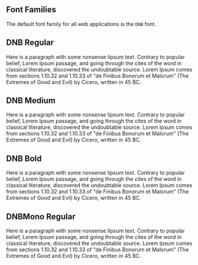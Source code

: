 
## Font Families

The default font family for all web applications is the `DNB` font.

## DNB Regular

<div className="typography-box">
  <p className="dnb-p dnb-typo-regular">
    Here is a paragraph with some nonsense lipsum text. Contrary to popular
    belief, Lorem Ipsum passage, and going through the cites of the word in
    classical literature, discovered the undoubtable source. Lorem Ipsum
    comes from sections 1.10.32 and 1.10.33 of "de Finibus Bonorum et
    Malorum" (The Extremes of Good and Evil) by Cicero, written in 45 BC.
  </p>
</div>

## DNB Medium

<div className="typography-box">
  <p className="dnb-p dnb-typo-medium">
    Here is a paragraph with some nonsense lipsum text. Contrary to popular
    belief, Lorem Ipsum passage, and going through the cites of the word in
    classical literature, discovered the undoubtable source. Lorem Ipsum
    comes from sections 1.10.32 and 1.10.33 of "de Finibus Bonorum et
    Malorum" (The Extremes of Good and Evil) by Cicero, written in 45 BC.
  </p>
</div>

## DNB Bold

<div className="typography-box">
  <p className="dnb-p dnb-typo-bold">
    Here is a paragraph with some nonsense lipsum text. Contrary to popular
    belief, Lorem Ipsum passage, and going through the cites of the word in
    classical literature, discovered the undoubtable source. Lorem Ipsum
    comes from sections 1.10.32 and 1.10.33 of "de Finibus Bonorum et
    Malorum" (The Extremes of Good and Evil) by Cicero, written in 45 BC.
  </p>
</div>

## DNBMono Regular

<div className="typography-box">
  <p className="dnb-p dnb-typo-mono-regular">
    Here is a paragraph with some nonsense lipsum text. Contrary to popular
    belief, Lorem Ipsum passage, and going through the cites of the word in
    classical literature, discovered the undoubtable source. Lorem Ipsum
    comes from sections 1.10.32 and 1.10.33 of "de Finibus Bonorum et
    Malorum" (The Extremes of Good and Evil) by Cicero, written in 45 BC.
  </p>
</div>
